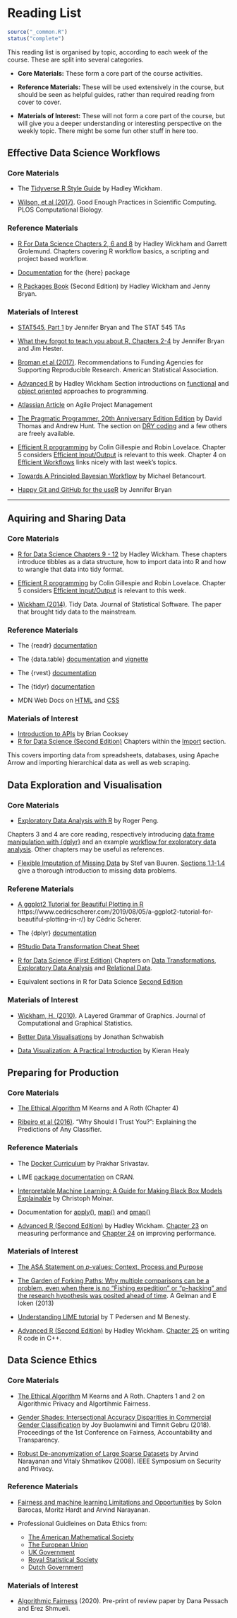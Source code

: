 # Reading List {#reading-list} 

```r
source("_common.R")
status("complete")
```

This reading list is organised by topic, according to each week of the course. These are split into several categories.

- **Core Materials:** These form a core part of the course activities.

- **Reference Materials:** These will be used extensively in the course, but should be seen as helpful guides, rather than required reading from cover to cover.

- **Materials of Interest:** These will not form a core part of the course, but will give you a deeper understanding or interesting perspective on the weekly topic. There might be some fun other stuff in here too.


## Effective Data Science Workflows {#workflows-reading}

### Core Materials {.unnumbered}


 - The [Tidyverse R Style Guide](https://style.tidyverse.org/) by Hadley Wickham. 

<!-- This will be the coding style guide that we will follow in this course. It is a core reading in week 1 and will serve as a reference text in future weeks. -->

- [Wilson, et al (2017)](https://journals.plos.org/ploscompbiol/article?id=10.1371/journal.pcbi.1005510&ref=https://githubhelp.com). Good Enough Practices in Scientific Computing. PLOS Computational Biology.

<!-- A collection of simple ways to implement good computing practices during a research project. The article is aimed specifically at people who are new to computational research. -->


### Reference Materials {.unnumbered}

- [R For Data Science Chapters 2, 6 and 8](https://r4ds.had.co.nz/index.html) by Hadley Wickham and Garrett Grolemund. Chapters covering R workflow basics, a scripting and project based workflow. 


- [Documentation](https://here.r-lib.org/articles/here.html) for the {here} package 

- [R Packages Book](https://r-pkgs.org/) (Second Edition) by Hadley Wickham and Jenny Bryan. 

<!-- Covers the basics (and much more) of creating your own R package. Will be useful as a reference during the live session in Week 1. The chapter on [function documentation](https://r-pkgs.org/man.html) introduces `{Roxygen2}` and the chapter on [Testing basics](https://r-pkgs.org/testing-basics.html) introduces `{testthat}`. -->


### Materials of Interest {.unnumbered}


- [STAT545, Part 1](https://stat545.com/index.html) by Jennifer Bryan and The STAT 545 TAs

<!-- If this is your first time using R in earnest, you might find part 1 of the STAT545 notes from the University of British Columbia helpful in getting set up. Chapters 1 and 2 cover how to install R and RStudio, basics of programming in R and a bare bones workflow. -->

- [What they forgot to teach you about R, Chapters 2-4](https://rstats.wtf/) by Jennifer Bryan and Jim Hester. 

<!--Resources on a project oriented workflow, practising safe paths, and how to name files.-->

- [Broman et al (2017)](https://www.amstat.org/docs/default-source/amstat-documents/pol-reproducibleresearchrecommendations.pdf). Recommendations to Funding Agencies for Supporting Reproducible Research. American Statistical Association.

<!-- Source of reproducibility definition used in lecture slides and a fun read! -->


- [Advanced R](https://adv-r.hadley.nz/) by Hadley Wickham  Section introductions on [functional](https://adv-r.hadley.nz/fp.html) and [object oriented](https://adv-r.hadley.nz/oo.html) approaches to programming.


- [Atlassian Article](https://www.atlassian.com/agile/project-management) on Agile Project Management

<!-- Taking a broader view of organising your work and functioning well in a team, this article provides an introductory guide to agile development.-->

- [The Pragmatic Programmer, 20th Anniversary Edition Edition](https://pragprog.com/titles/tpp20/the-pragmatic-programmer-20th-anniversary-edition/) by David Thomas and Andrew Hunt. The section on [DRY coding](https://media.pragprog.com/titles/tpp20/dry.pdf) and a few others are freely available. 

<!-- Advice on good practice in programming (language agnostic) and when running projects that involve software. Written in small sections that make the book a joy to dip in and out of. The section on [DRY coding](https://media.pragprog.com/titles/tpp20/dry.pdf) and a few others are freely available. --> 

- [Efficient R programming](https://csgillespie.github.io/efficientR/) by Colin Gillespie and Robin Lovelace. Chapter 5 considers [Efficient Input/Output](https://csgillespie.github.io/efficientR/input-output.html) is relevant to this week. Chapter 4 on [Efficient Workflows](https://csgillespie.github.io/efficientR/workflow.html) links nicely with last week's topics.  

- [Towards A Principled Bayesian Workflow](https://betanalpha.github.io/assets/case_studies/principled_bayesian_workflow.html#References) by Michael Betancourt.

<!-- A different perspective on workflows, focusing on the statistical rather than coding and management aspects of a Bayesian data science project. -->

- [Happy Git and GitHub for the useR](https://happygitwithr.com/) by Jennifer Bryan 

<!-- If you'd like to get started using version control with your R projects this book will be your guiding light. -->

----

## Aquiring and Sharing Data {#data-reading}

### Core Materials {.unnumbered}

- [R for Data Science Chapters 9 - 12](https://r4ds.had.co.nz/tidy-data.html) by Hadley Wickham. These chapters introduce tibbles as a data structure, how to import data into R and how to wrangle that data into tidy format.

- [Efficient R programming](https://csgillespie.github.io/efficientR/) by Colin Gillespie and Robin Lovelace. Chapter 5 considers [Efficient Input/Output](https://csgillespie.github.io/efficientR/input-output.html) is relevant to this week. 

- [Wickham (2014)](https://vita.had.co.nz/papers/tidy-data.html). Tidy Data. Journal of Statistical Software. The paper that brought tidy data to the mainstream.


### Reference Materials {.unnumbered}

- The {readr} [documentation](https://readr.tidyverse.org/)

- The {data.table} [documentation](https://cran.r-project.org/web/packages/data.table/data.table.pdf) and [vignette](https://cran.r-project.org/web/packages/data.table/vignettes/datatable-intro.html)

- The {rvest} [documentation](https://rvest.tidyverse.org/) 

- The {tidyr} [documentation](https://tidyr.tidyverse.org/)

- MDN Web Docs on [HTML](https://developer.mozilla.org/en-US/docs/Web/HTML) and [CSS](https://developer.mozilla.org/en-US/docs/Web/CSS) 

### Materials of Interest {.unnumbered}

- [Introduction to APIs](https://zapier.com/learn/apis/chapter-1-introduction-to-apis/) by Brian Cooksey 
- [R for Data Science (Second Edition)](https://r4ds.hadley.nz/) Chapters within the [Import](https://r4ds.hadley.nz/import.html) section. 

This covers importing data from spreadsheets, databases, using Apache Arrow and importing hierarchical data as well as web scraping.  


## Data Exploration and Visualisation {#edav-reading}

### Core Materials {.unnumbered}

- [Exploratory Data Analysis with R](https://bookdown.org/rdpeng/exdata/) by Roger Peng.

Chapters 3 and 4 are core reading, respectively introducing [data frame manipulation with {dplyr}](https://bookdown.org/rdpeng/exdata/managing-data-frames-with-the-dplyr-package.html) and an example [workflow for exploratory data analysis](https://bookdown.org/rdpeng/exdata/exploratory-data-analysis-checklist.html). Other chapters may be useful as references. 


- [Flexible Imputation of Missing Data](https://stefvanbuuren.name/fimd/) by Stef van Buuren. [Sections 1.1-1.4](https://stefvanbuuren.name/fimd/ch-introduction.html) give a thorough introduction to missing data problems.

### Referene Materials {.unnumbered}

- [A ggplot2 Tutorial for Beautiful Plotting in R]() https://www.cedricscherer.com/2019/08/05/a-ggplot2-tutorial-for-beautiful-plotting-in-r/) by Cédric Scherer.

- The {dplyr} [documentation](https://dplyr.tidyverse.org/)

- [RStudio Data Transformation Cheat Sheet](https://github.com/rstudio/cheatsheets/blob/main/data-transformation.pdf) 

- [R for Data Science (First Edition)](https://r4ds.had.co.nz/index.html) Chapters on [Data Transformations](https://r4ds.had.co.nz/transform.html), [Exploratory Data Analysis](https://r4ds.had.co.nz/exploratory-data-analysis.html) and [Relational Data](https://r4ds.had.co.nz/relational-data.html). 

- Equivalent sections in R for Data Science [Second Edition](https://r4ds.hadley.nz/)

### Materials of Interest {.unnumbered}

- [Wickham, H. (2010)](https://library-search.imperial.ac.uk/discovery/fulldisplay?docid=cdi_informaworld_taylorfrancis_310_1198_jcgs_2009_07098&context=PC&vid=44IMP_INST:ICL_VU1&lang=en&search_scope=MyInst_and_CI&adaptor=Primo%20Central&tab=Everything&query=any,contains,layered%20grammar%20of%20graphics&offset=0). A Layered Grammar of Graphics. Journal of Computational and Graphical Statistics.

- [Better Data Visualisations](https://library-search.imperial.ac.uk/discovery/fulldisplay?docid=alma991000664639501591&context=L&vid=44IMP_INST:ICL_VU1&lang=en&search_scope=MyInst_and_CI&adaptor=Local%20Search%20Engine&tab=Everything&query=any,contains,better%20data%20visualisations&offset=0) by Jonathan Schwabish 

<!-- Strategies to create more effective data visualizations, presented in a way that is agnostic to the software you use to construct your visualisations. -->

- [Data Visualization: A Practical Introduction](https://library-search.imperial.ac.uk/discovery/fulldisplay?docid=alma991000211295101591&context=L&vid=44IMP_INST:ICL_VU1&lang=en&search_scope=MyInst_and_CI&adaptor=Local%20Search%20Engine&tab=Everything&query=any,contains,Data%20Visualization%20%E2%80%93%20A%20Practical%20Introduction&offset=0) by Kieran Healy 

## Preparing for Production {#production-reading}

### Core Materials {.unnumbered}

- [The Ethical Algorithm](https://library-search.imperial.ac.uk/discovery/fulldisplay?docid=alma991000531083101591&context=L&vid=44IMP_INST:ICL_VU1&lang=en&search_scope=MyInst_and_CI&adaptor=Local%20Search%20Engine&tab=Everything&query=any,contains,kearns%20and%20roth&mode=Basic) M Kearns and A Roth (Chapter 4)

- [Ribeiro et al (2016)](https://arxiv.org/abs/1602.04938). "Why Should I Trust You?": Explaining the Predictions of Any Classifier.

### Reference Materials {.unnumbered} 

- The [Docker Curriculum](https://docker-curriculum.com/) by Prakhar Srivastav.

- LIME [package documentation](https://cran.r-project.org/web/packages/lime/index.html) on CRAN.  

- [Interpretable Machine Learning: A Guide for Making Black Box Models Explainable](https://christophm.github.io/interpretable-ml-book/) by Christoph Molnar.

- Documentation for [apply()](https://www.rdocumentation.org/packages/base/versions/3.6.2/topics/apply), [map()](https://purrr.tidyverse.org/reference/map.html) and [pmap()](https://furrr.futureverse.org/)

- [Advanced R (Second Edition)](https://adv-r.hadley.nz/index.html) by Hadley Wickham. [Chapter 23](https://adv-r.hadley.nz/perf-measure.html) on measuring performance and [Chapter 24](https://adv-r.hadley.nz/perf-improve.html) on improving performance.

### Materials of Interest {.unnumbered}

* [The ASA Statement on $p$-values: Context, Process and Purpose](https://library-search.imperial.ac.uk/discovery/fulldisplay?docid=cdi_informaworld_taylorfrancis_310_1080_00031305_2016_1154108&context=PC&vid=44IMP_INST:ICL_VU1&lang=en&search_scope=MyInst_and_CI&adaptor=Primo%20Central&tab=Everything&query=any,contains,ASA%20p-value&offset=0) 

- [The Garden of Forking Paths: Why multiple comparisons can be a problem,
even when there is no "Fishing expedition" or "p-hacking" and the research
hypothesis was posited ahead of time](http://stat.columbia.edu/~gelman/research/unpublished/forking.pdf). A Gelman and E loken (2013) 

- [Understanding LIME tutorial](https://cran.r-project.org/web/packages/lime/vignettes/Understanding_lime.html)  by T Pedersen and M Benesty. 

- [Advanced R (Second Edition)](https://adv-r.hadley.nz/index.html) by Hadley Wickham. [Chapter 25](https://adv-r.hadley.nz/rcpp.html) on writing R code in C++.

## Data Science Ethics 

### Core Materials {.unnumbered}

- [The Ethical Algorithm](https://library-search.imperial.ac.uk/discovery/fulldisplay?docid=alma991000531083101591&context=L&vid=44IMP_INST:ICL_VU1&lang=en&search_scope=MyInst_and_CI&adaptor=Local%20Search%20Engine&tab=Everything&query=any,contains,kearns%20and%20roth&mode=Basic) M Kearns and A Roth.  Chapters 1 and 2 on Algorithmic Privacy and Algortihmic Fairness.

- [Gender Shades: Intersectional Accuracy Disparities in Commercial Gender Classification](https://proceedings.mlr.press/v81/buolamwini18a.html) by Joy Buolamwini and Timnit Gebru (2018). Proceedings of the 1st Conference on Fairness, Accountability and Transparency. 

- [Robust De-anonymization of Large Sparse Datasets](https://ieeexplore.ieee.org/document/4531148) by Arvind Narayanan and Vitaly Shmatikov (2008). IEEE Symposium on Security and Privacy.

### Reference Materials {.unnumbered}

- [Fairness and machine learning
Limitations and Opportunities](https://fairmlbook.org/) by Solon Barocas, Moritz Hardt and Arvind Narayanan.

- Professional Guidleines on Data Ethics from: 
  - [The American Mathematical Society](http://www.ams.org/about-us/governance/policy-statements/sec-ethics)
  - [The European Union](https://op.europa.eu/s/sUPP)
  - [UK Government](https://www.gov.uk/guidance/understanding-artificial-intelligence-ethics-and-safety)
  - [Royal Statistical Society](https://rss.org.uk/RSS/media/News-and-publications/Publications/Reports%20and%20guides/A-Guide-for-Ethical-Data-Science-Final-Oct-2019.pdf)
  - [Dutch Government](https://www.government.nl/documents/reports/2021/07/31/impact-assessment-fundamental-rights-and-algorithms)

### Materials of Interest {.unnumbered}

- [Algorithmic Fairness](https://arxiv.org/abs/2001.09784)  (2020). Pre-print of review paper by Dana Pessach and Erez Shmueli. 


